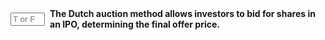 ::: {.question-block}

<form onsubmit="event.preventDefault(); checkAnswerBox('q7','T')" style="display: flex; align-items: center; gap: 8px;">
<input type="text" id="q7" name="q7" maxlength="1" placeholder="T or F"
         style="width: 55px;" data-correct-answer="T" /> <label for="q7"><strong>The Dutch auction method allows investors to bid for shares in an IPO, determining the final offer price.</strong></label>
</form>

<div id="feedback-q7" class="feedback" data-status="" style="display:none;">
The sentence is TRUE. In a Dutch auction, the final price is set at the highest price at which all offered shares can be sold, allowing for a market-driven price discovery process.
</div>
:::
